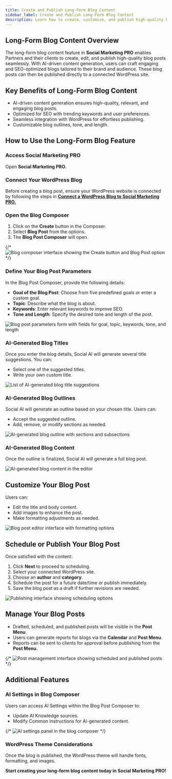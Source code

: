 ```yaml
---
title: Create and Publish Long-Form Blog Content
sidebar_label: Create and Publish Long-Form Blog Content
description: Learn how to create, customize, and publish high-quality blog posts using Social Marketing PRO's long-form blog content feature.
---
```


## Long-Form Blog Content Overview

The long-form blog content feature in **Social Marketing PRO** enables Partners and their clients to create, edit, and publish high-quality blog posts seamlessly. With AI-driven content generation, users can craft engaging and SEO-optimized blogs tailored to their brand and audience. These blog posts can then be published directly to a connected WordPress site.

## Key Benefits of Long-Form Blog Content

- AI-driven content generation ensures high-quality, relevant, and engaging blog posts.
- Optimized for SEO with trending keywords and user preferences.
- Seamless integration with WordPress for effortless publishing.
- Customizable blog outlines, tone, and length.

## How to Use the Long-Form Blog Feature

### Access Social Marketing PRO

Open **Social Marketing PRO.**

### Connect Your WordPress Blog

Before creating a blog post, ensure your WordPress website is connected by following the steps in [**Connect a WordPress Blog to Social Marketing PRO.**](/vendasta-products/vendasta-products-social-marketing/connect-wordpress-blog-to-social-marketing-pro)

### Open the Blog Composer

1. Click on the **Create** button in the Composer.
2. Select **Blog Post** from the options.
3. The **Blog Post Composer** will open.

{/* ![Blog composer interface showing the Create button and Blog Post option](/img/marketing/social-marketing/posts/long-form-blog/blog-composer.jpg) */}

### Define Your Blog Post Parameters

In the Blog Post Composer, provide the following details:

- **Goal of the Blog Post**: Choose from five predefined goals or enter a custom goal.
- **Topic**: Describe what the blog is about.
- **Keywords**: Enter relevant keywords to improve SEO.
- **Tone and Length**: Specify the desired tone and length of the post.

![Blog post parameters form with fields for goal, topic, keywords, tone, and length](/img/marketing/social-marketing/posts/long-form-blog/blog-parameters.jpg)

### AI-Generated Blog Titles

Once you enter the blog details, Social AI will generate several title suggestions. You can:

- Select one of the suggested titles.
- Write your own custom title.

![List of AI-generated blog title suggestions](/img/marketing/social-marketing/posts/long-form-blog/blog-titles.jpg)

### AI-Generated Blog Outlines

Social AI will generate an outline based on your chosen title. Users can:

- Accept the suggested outline.
- Add, remove, or modify sections as needed.

![AI-generated blog outline with sections and subsections](/img/marketing/social-marketing/posts/long-form-blog/blog-outlines.jpg)

### AI-Generated Blog Content

Once the outline is finalized, Social AI will generate a full blog post.

![AI-generated blog content in the editor](/img/marketing/social-marketing/posts/long-form-blog/blog-content.jpg)

## Customize Your Blog Post

Users can:

- Edit the title and body content.
- Add images to enhance the post.
- Make formatting adjustments as needed.

![Blog post editor interface with formatting options](/img/marketing/social-marketing/posts/long-form-blog/customize-blog.jpg)

## Schedule or Publish Your Blog Post

Once satisfied with the content:

1. Click **Next** to proceed to scheduling.
2. Select your connected WordPress site.
3. Choose an **author** and **category**.
4. Schedule the post for a future date/time or publish immediately.
5. Save the blog post as a draft if further revisions are needed.

![Publishing interface showing scheduling options](/img/marketing/social-marketing/posts/long-form-blog/publish-blog.jpg)

## Manage Your Blog Posts

- Drafted, scheduled, and published posts will be visible in the **Post Menu**.
- Users can generate reports for blogs via the **Calendar** and **Post Menu**.
- Reports can be sent to clients for approval before publishing from the **Post Menu.**

{/* ![Post management interface showing scheduled and published posts](/img/marketing/social-marketing/posts/long-form-blog/post-management.jpg) */}

## Additional Features

### AI Settings in Blog Composer

Users can access AI Settings within the Blog Post Composer to:

- Update AI Knowledge sources.
- Modify Common Instructions for AI-generated content.

{/* ![AI settings panel in the blog composer](/img/marketing/social-marketing/posts/long-form-blog/ai-settings.jpg) */}

### WordPress Theme Considerations

Once the blog is published, the WordPress theme will handle fonts, formatting, and images.

**Start creating your long-form blog content today in Social Marketing PRO!**